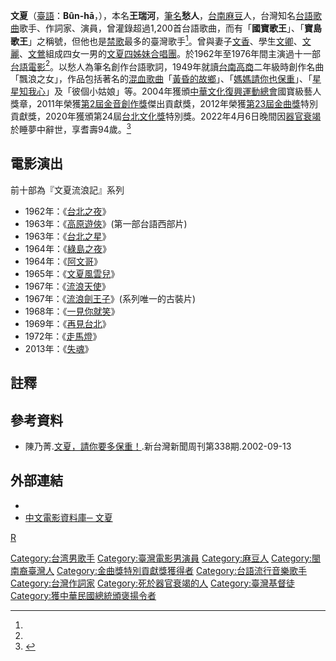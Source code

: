 {{藝人
| 姓名 = 文夏<br/><small>''Bûn-hā''<small>
| 類型 = 男歌手
| 圖片 = 文夏DSC 7083.JPG
| 圖片尺寸 = 
| 圖片簡介 = 文夏出席[[台語新浪潮|台語新浪潮]]台中場現場演唱
| 本名 = 王瑞河
| 英文名 = 
| 暱稱 = 國寶歌王、寶島歌王
| 其他藝名 = [[愁人|愁人]]
| 國籍 = {{JPN-EMP}}（1928年－1945年）<br>{{ROC}}（1945年－2022年）
| 出生日期 = {{birth date|1928|5|20}}
| 出生地點 = {{TWN-JPN}}[[臺南州|臺南州]][[曾文郡|曾文郡]][[麻豆街|麻豆街]]（今[[臺南市|臺南市]][[麻豆區|麻豆區]]）
| 生肖 = 
| 星座 = 
| 逝世日期 = {{death date and age|2022|4|6|1928|5|20}}
| 逝世地點 = 
| 墓地 = {{TWN}}[[新北市|新北市]][[三芝區|三芝區]][[龍巖_(公司)|龍巖]]真龍殿生命紀念館
| 職業 = [[歌手|歌手]]、[[演員|演員]]、[[作詞家|作詞家]]
| 語言 = [[中華民國國語|國語]]、[[臺灣閩南語|臺語]]、[[日語|日語]]
| 三圍 = 
| 血型 = 
| 身高 = 
| 體重 = 
| 教育程度 = [[台南高商|台南高級商業學校]]畢業
| 宗教信仰 = [[基督新教|基督新教]]
| 配偶 = [[文香|文香]]
| 兒女 = 
| 父母 = 沈麗水（父）<ref name="郭麗娟"/><br>王錦（母）
| 音樂類型 = 台语流行
| 演奏樂器 = [[吉他|吉他]]、[[钢琴|钢琴]]
| 出身地 = 
| 出道作 = [[飄浪之女|飄浪之女]]
| 出道日期 = 
| 代表作 = [[黃昏的故鄉|黃昏的故鄉]]、[[媽媽請你也保重|媽媽請你也保重]]、[[星星知我心|星星知我心]]
| 活躍年代 = 
| 唱片公司 = [[亞洲唱片|亞洲唱片]]
| 經紀公司 = 
| 網站 = 
| 獎項 = [[金音創作獎|金音創作獎]]<br>'''傑出貢獻獎'''<br>2011年
| IMDb = 
| goldenmelodyawards = '''特別貢獻獎'''<br>2012年
}}

'''文夏'''{{notetag|1=藝名「文夏」來自於母親開設的「文化洋裁店」的「文化」之臺語與日語諧音。<ref name="郭麗娟"/>}}（[[臺語|臺語]]：'''Bûn-hā'''，{{bd|1928年|5月20日|2022年|4月6日|catIdx=B}}），本名'''王瑞河'''{{notetag|1=因為母親娘家沒有男丁傳宗接代，故隨母姓<ref name="郭麗娟">{{cite web|title=媽媽請妳也保重──寶島歌王文夏 |url=https://www.taiwanpanorama.com/Articles/Details?Guid=0fa5076d-1d5d-4455-944d-90f2e9235e87 |author=郭麗娟 |date=2011年4月 |publisher=台灣光華雜誌 |archiveurl=https://web.archive.org/web/20220410071152/https://www.taiwanpanorama.com/Articles/Details?Guid=0fa5076d-1d5d-4455-944d-90f2e9235e87 |archivedate=2022-04-10 |deadurl=no}}</ref>}}，[[筆名|筆名]]'''愁人'''，[[台南|台南]][[麻豆區|麻豆]]人，台灣知名[[台語歌曲|台語歌曲]]歌手、作詞家、演員，曾灌錄超過1,200首台語歌曲，而有「'''國寶歌王'''」、「'''寶島歌王'''」之稱號，但他也是[[禁歌|禁歌]]最多的臺灣歌手{{notetag|1=文夏共有99首歌被列為禁歌，比第二名的[[姚蘇蓉|姚蘇蓉]]還多了9首，因此他被臺灣文史工作者[[管仁健|管仁健]]稱為「禁歌之王」。<ref>{{cite web |title=文夏為何會被國民黨打壓成「禁歌之王」？ |url=https://newtalk.tw/news/view/2022-04-09/736955 |date=2022-04-09 | |author=管仁健 |publisher=新頭殼 |archiveurl=https://web.archive.org/web/20220410073803/https://newtalk.tw/news/view/2022-04-09/736955 |archivedate=2022-04-10 |deadurl=no}}</ref>}}<ref name="郭麗娟"/>。曾與妻子[[文香|文香]]、學生[[文卿|文卿]]、[[文麗|文麗]]、[[文鶯|文鶯]]組成四女一男的[[文夏四姊妹合唱團|文夏四姊妹合唱團]]。於1962年至1976年間主演過十一部[[台語電影|台語電影]]<ref name="郭麗娟"/>。以愁人為筆名創作台語歌詞，1949年就讀[[台南高商|台南高商]]二年級時創作名曲「飄浪之女」，作品包括著名的[[混血歌曲|混血歌曲]]「[[黃昏的故鄉|黃昏的故鄉]]」、「[[媽媽請你也保重|媽媽請你也保重]]」、「[[星星知我心|星星知我心]]」及「彼個小姑娘」等。2004年獲頒[[中華文化復興運動總會|中華文化復興運動總會]]國寶級藝人獎章，2011年榮獲[[第2屆金音創作獎|第2屆金音創作獎]]傑出貢獻獎，2012年榮獲[[第23屆金曲獎|第23屆金曲獎]]特別貢獻獎，2020年獲頒第24屆[[台北文化獎|台北文化獎]]特別獎。2022年4月6日晚間因[[器官衰竭|器官衰竭]]於睡夢中辭世，享耆壽94歲。<ref>{{Cite news |url=https://www.cna.com.tw/news/amov/202204075011.aspx |title=文夏辭世享耆壽94歲 寶島歌王千首台語歌流傳 |publisher=中央通訊社 |date=2022-04-07 |accessdate=2022-04-07 |language=zh-hant}}</ref>

==電影演出==
前十部為『文夏流浪記』系列
*1962年：《[[台北之夜|台北之夜]]》
*1963年：《[[高原遊俠|高原遊俠]]》(第一部台語西部片)
*1963年：《[[台北之星|台北之星]]》
*1964年：《[[綠島之夜|綠島之夜]]》
*1964年：《[[阿文哥|阿文哥]]》
*1965年：《[[文夏風雲兒|文夏風雲兒]]》
*1967年：《[[流浪天使|流浪天使]]》
*1967年：《[[流浪劍王子|流浪劍王子]]》(系列唯一的古裝片)
*1968年：《[[一見你就笑|一見你就笑]]》 
*1969年：《[[再見台北|再見台北]]》
*1972年：《[[走馬燈|走馬燈]]》
*2013年：《[[失魂|失魂]]》

==註釋==
{{notefoot}}

== 參考資料 ==
{{reflist}}
* 陳乃菁.[https://web.archive.org/web/20111130045551/http://www.newtaiwan.com.tw/bulletinview.jsp?bulletinid=2542 文夏，請你要多保重！].新台灣新聞周刊第338期.2002-09-13 

== 外部連結 ==
* {{hkmdb name|39147}}
* [http://www.dianying.com/ft/person/WenXia 中文電影資料庫─ 文夏]

{{commonscat|Wen Xia}}
{{Golden-Melody-Outstanding-Contribution}}
{{DEFAULTSORT:W}}

[[Category:台湾男歌手|Category:台湾男歌手]]
[[Category:臺灣電影男演員|Category:臺灣電影男演員]]
[[Category:麻豆人|Category:麻豆人]]
[[Category:閩南裔臺灣人|Category:閩南裔臺灣人]]
[[category:王姓|R]]
[[Category:金曲獎特別貢獻獎獲得者|Category:金曲獎特別貢獻獎獲得者]]
[[Category:台語流行音樂歌手|Category:台語流行音樂歌手]]
[[Category:台灣作詞家|Category:台灣作詞家]]
[[Category:死於器官衰竭的人|Category:死於器官衰竭的人]]
[[Category:臺灣基督徒|Category:臺灣基督徒]]
[[Category:獲中華民國總統頒褒揚令者|Category:獲中華民國總統頒褒揚令者]]
